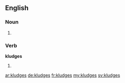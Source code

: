 ==English==

===Noun===
{{head|en}}

# {{plural of|kludge}}

===Verb===
'''kludges'''

# {{en-third-person singular of|kludge}}

[[ar:kludges]]
[[de:kludges]]
[[fr:kludges]]
[[my:kludges]]
[[sv:kludges]]